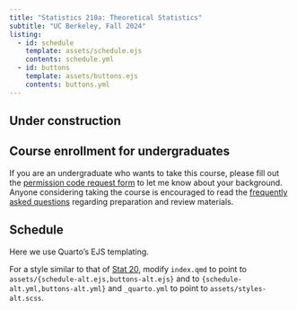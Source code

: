 ```yaml
---
title: "Statistics 210a: Theoretical Statistics"
subtitle: "UC Berkeley, Fall 2024"
listing:
  - id: schedule
    template: assets/schedule.ejs
    contents: schedule.yml
  - id: buttons
    template: assets/buttons.ejs
    contents: buttons.yml
---
```


::: callout-caution
## Under construction
:::

::: callout-important
## Course enrollment for undergraduates

If you are an undergraduate who wants to take this course, please fill out the [permission code request form](https://docs.google.com/forms/d/e/1FAIpQLScWQLQ_gS7ZYdRZQrvhabRMO_zmdNR6JtHyTk3Vw30QtPbnJA/viewform?usp=sf_link) to let me know about your background. Anyone considering taking the course is encouraged to read the [frequently asked questions](faq.qmd) regarding preparation and review materials.
:::

::: {#buttons}
:::

## Schedule

Here we use Quarto's EJS templating.

For a style similar to that of [Stat 20](https://stat20.org), modify `index.qmd` to point to `assets/{schedule-alt.ejs,buttons-alt.ejs}` and to `{schedule-alt.yml,buttons-alt.yml}` and `_quarto.yml` to point to `assets/styles-alt.scss`.

::: {#schedule}
:::
